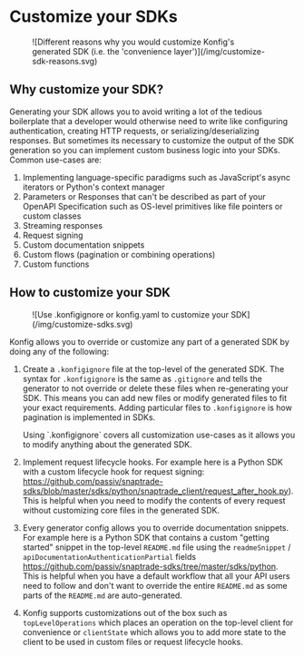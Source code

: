 # Customize your SDKs

<Figure caption="Different reasons why you would customize Konfig's generated SDK (i.e. the 'convenience layer')">
![Different reasons why you would customize Konfig's generated SDK (i.e. the 'convenience layer')](/img/customize-sdk-reasons.svg)
</Figure>

## Why customize your SDK?

Generating your SDK allows you to avoid writing a lot of the tedious boilerplate
that a developer would otherwise need to write like configuring authentication,
creating HTTP requests, or serializing/deserializing responses. But sometimes
its necessary to customize the output of the SDK generation so you can implement
custom business logic into your SDKs. Common use-cases are:

1. Implementing language-specific paradigms such as JavaScript's async iterators or Python's context manager
2. Parameters or Responses that can't be described as part of your OpenAPI
   Specification such as OS-level primitives like file pointers or custom classes
3. Streaming responses
4. Request signing
5. Custom documentation snippets
6. Custom flows (pagination or combining operations)
7. Custom functions

## How to customize your SDK

<Figure caption="Use .konfigignore or konfig.yaml to customize your SDK" >
![Use .konfigignore or konfig.yaml to customize your SDK](/img/customize-sdks.svg)
</Figure>

Konfig allows you to override or customize any part of a generated SDK by doing any of the following:

1. Create a `.konfigignore` file at the top-level of the generated SDK. The
   syntax for `.konfigignore` is the same as `.gitignore` and tells the generator
   to not override or delete these files when re-generating your SDK. This means
   you can add new files or modify generated files to fit your exact requirements.
   Adding particular files to `.konfigignore` is how pagination is implemented in SDKs.

   <Admonition type="info">
     Using `.konfigignore` covers all customization use-cases as it allows you
     to modify anything about the generated SDK.
   </Admonition>

2. Implement request lifecycle hooks. For example here is a Python SDK with a
   custom lifecycle hook for request signing:
   https://github.com/passiv/snaptrade-sdks/blob/master/sdks/python/snaptrade_client/request_after_hook.py).
   This is helpful when you need to modify the contents of every request without
   customizing core files in the generated SDK.
3. Every generator config allows you to override documentation snippets. For
   example here is a Python SDK that contains a custom "getting started" snippet in
   the top-level `README.md` file using the `readmeSnippet` /
   `apiDocumentationAuthenticationPartial` fields
   https://github.com/passiv/snaptrade-sdks/tree/master/sdks/python. This is
   helpful when you have a default workflow that all your API users need to follow
   and don't want to override the entire `README.md` as some parts of the
   `README.md` are auto-generated.
4. Konfig supports customizations out of the box such as `topLevelOperations`
   which places an operation on the top-level client for convenience or
   `clientState` which allows you to add more state to the client to be used in
   custom files or request lifecycle hooks.

